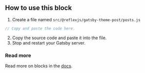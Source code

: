 <Div>

## How to use this block

1. Create a file named `src/@reflexjs/gatsby-theme-post/posts.js`

```jsx title=src/@reflexjs/gatsby-theme-post/posts.js
// Copy and paste the code here.
```

2. Copy the source code and paste it into the file.
3. Stop and restart your Gatsby server.

### Read more

Read more on blocks in the [docs](/docs/blocks).

</Div>
